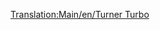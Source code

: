 [[Translation:Main/en/Turner Turbo]]{{Template:Train/Fr
|Nom=Turner Turbo
|Image=[[File:en/Turnerturbo.png]]
|Coût=41 014£ (82 028$)
|Vitesse=160 km/h (100 mph)
|Poids=190 t
|Puissance=3500 cv (2611 kW)
|Entretien=3 122£ (6 244$)
|Conception=1977
|Vie=22 
|Capacité=N/A
|Description=
|Réalité=La Turner Turbo est basée sur le véritable [http://www.wikipedia.org/wiki/fr:Train Turbo (United Aircraft Corporation) Turbo-Train] de UAC.
}}